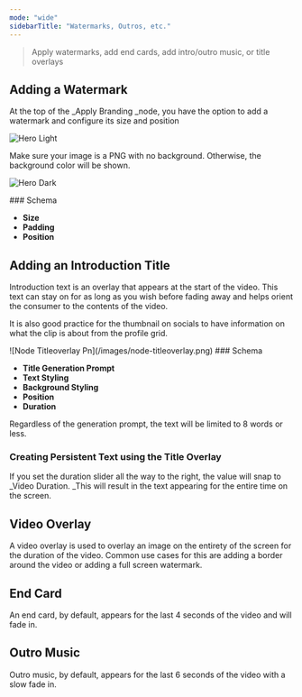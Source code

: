 ```yaml
---
mode: "wide"
sidebarTitle: "Watermarks, Outros, etc."
---
```


> Apply watermarks, add end cards, add intro/outro music, or title overlays

## Adding a Watermark

At the top of the _Apply Branding _node, you have the option to add a watermark and configure its size and position

<img
  className="block dark:hidden"
  src="/node-watermark.png"
  alt="Hero Light"
  title={true}
/>

<Warning>
  Make sure your image is a PNG with no background. Otherwise, the background color will be shown.
</Warning>

<img
  className="hidden dark:block"
  src="/images/hero-dark.png"
  alt="Hero Dark"
/>

<Info>
  ### Schema

  - **Size**
  - **Padding**
  - **Position**
</Info>

## Adding an Introduction Title

Introduction text is an overlay that appears at the start of the video. This text can stay on for as long as you wish before fading away and helps orient the consumer to the contents of the video. 

It is also good practice for the thumbnail on socials to have information on what the clip is about from the profile grid.

<Frame>
  ![Node Titleoverlay Pn](/images/node-titleoverlay.png)
</Frame>

<Info>
  ### Schema

  - **Title Generation Prompt**
  - **Text Styling**
  - **Background Styling**
  - **Position**
  - **Duration**
</Info>

<Warning>
  Regardless of the generation prompt, the text will be limited to 8 words or less.
</Warning>

### Creating Persistent Text using the Title Overlay

If you set the duration slider all the way to the right, the value will snap to _Video Duration. _This will result in the text appearing for the entire time on the screen.

## Video Overlay

A video overlay is used to overlay an image on the entirety of the screen for the duration of the video. Common use cases for this are adding a border around the video or adding a full screen watermark.

## End Card

An end card, by default, appears for the last 4 seconds of the video and will fade in.

## Outro Music

Outro music, by default, appears for the last 6 seconds of the video with a slow fade in.